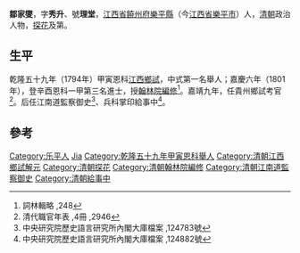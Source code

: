 '''鄒家燮'''，字'''秀升'''、號'''理堂'''，[[江西省|江西省]][[饒州府|饒州府]][[樂平縣|樂平縣]]（今[[江西省|江西省]][[樂平市|樂平市]]）人，[[清朝|清朝]]政治人物，[[探花|探花]]及第。

== 生平 ==
乾隆五十九年（1794年）甲寅恩科[[江西|江西]][[鄉試|鄉試]]，中式第一名舉人；嘉慶六年（1801年），登辛酉恩科一甲第三名進士，授[[翰林院|翰林院]][[編修|編修]]<ref>詞林輯略 ,248</ref>。嘉靖九年，任貴州鄉試考官<ref>清代職官年表 ,4冊 ,2946</ref>。后任江南道監察御史<ref>中央研究院歷史語言研究所內閣大庫檔案 ,124783號</ref>、兵科掌印給事中<ref>中央研究院歷史語言研究所內閣大庫檔案 ,124882號</ref>。

==參考==
{{reflist}}

{{嘉慶六年辛酉恩科殿試金榜}}

{{Authority control}}

{{DEFAULTSORT:Zou鄒}}
[[Category:乐平人|Category:乐平人]]
[[Category:鄒姓|Jia]]
[[Category:乾隆五十九年甲寅恩科舉人|Category:乾隆五十九年甲寅恩科舉人]]
[[Category:清朝江西鄉試解元|Category:清朝江西鄉試解元]]
[[Category:清朝探花|Category:清朝探花]]
[[Category:清朝翰林院編修|Category:清朝翰林院編修]]
[[Category:清朝江南道監察御史|Category:清朝江南道監察御史]]
[[Category:清朝給事中|Category:清朝給事中]]


{{清朝人物小作品}}